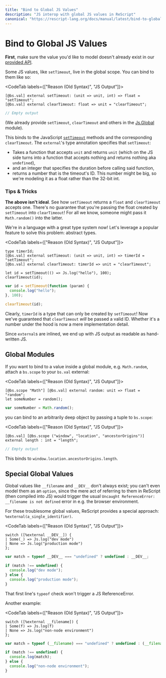 ```yaml
---
title: "Bind to Global JS Values"
description: "JS interop with global JS values in ReScript"
canonical: "https://rescript-lang.org/docs/manual/latest/bind-to-global-js-values"
---
```


# Bind to Global JS Values

**First**, make sure the value you'd like to model doesn't already exist in our [provided API](/apis/latest/js).

Some JS values, like `setTimeout`, live in the global scope. You can bind to them like so:

<CodeTab labels={["Reason (Old Syntax)", "JS Output"]}>

```re
[@bs.val] external setTimeout: (unit => unit, int) => float = "setTimeout";
[@bs.val] external clearTimeout: float => unit = "clearTimeout";
```
```js
// Empty output
```

</CodeTab>

(We already provide `setTimeout`, `clearTimeout` and others in the [Js.Global](/apis/latest/js/global) module).

This binds to the JavaScript [`setTimeout`](https://developer.mozilla.org/en-US/docs/Web/API/WindowOrworkerGlobalScope/setTimeout) methods and the corresponding `clearTimeout`. The `external`'s type annotation specifies that `setTimeout`:

- Takes a function that accepts `unit` and returns `unit` (which on the JS side turns into a function that accepts nothing and returns nothing aka `undefined`),
- and an integer that specifies the duration before calling said function,
- returns a number that is the timeout's ID. This number might be big, so we're modeling it as a float rather than the 32-bit int.

### Tips & Tricks

**The above isn't ideal**. See how `setTimeout` returns a `float` and `clearTimeout` accepts one. There's no guarantee that you're passing the float created by `setTimeout` into `clearTimeout`! For all we know, someone might pass it `Math.random()` into the latter.

We're in a language with a great type system now! Let's leverage a popular feature to solve this problem: abstract types.

<CodeTab labels={["Reason (Old Syntax)", "JS Output"]}>

```re
type timerId;
[@bs.val] external setTimeout: (unit => unit, int) => timerId = "setTimeout";
[@bs.val] external clearTimeout: timerId => unit = "clearTimeout";

let id = setTimeout(() => Js.log("hello"), 100);
clearTimeout(id);
```
```js
var id = setTimeout(function (param) {
  console.log("hello");
}, 100);

clearTimeout(id);
```

</CodeTab>

Clearly, `timerId` is a type that can only be created by `setTimeout`! Now we've guaranteed that `clearTimeout` _will_ be passed a valid ID. Whether it's a number under the hood is now a mere implementation detail.

Since `external`s are inlined, we end up with JS output as readable as hand-written JS.

## Global Modules

If you want to bind to a value inside a global module, e.g. `Math.random`, attach a `bs.scope` to your `bs.val` external:

<CodeTab labels={["Reason (Old Syntax)", "JS Output"]}>

```re
[@bs.scope "Math"] [@bs.val] external random: unit => float = "random";
let someNumber = random();
```
```js
var someNumber = Math.random();
```

</CodeTab>

you can bind to an arbitrarily deep object by passing a tuple to `bs.scope`:

<CodeTab labels={["Reason (Old Syntax)", "JS Output"]}>

```re
[@bs.val] [@bs.scope ("window", "location", "ancestorOrigins")]
external length : int = "length";
```
```js
// Empty output
```

</CodeTab>

This binds to `window.location.ancestorOrigins.length`.

## Special Global Values

Global values like `__filename` and `__DEV__` don't always exist; you can't even model them as an `option`, since the mere act of referring to them in ReScript (then compiled into JS) would trigger the usual `Uncaught ReferenceError: __filename is not defined` error in e.g. the browser environment.

For these troublesome global values, ReScript provides a special approach: `%external(a_single_identifier)`.

<CodeTab labels={["Reason (Old Syntax)", "JS Output"]}>

```re
switch ([%external __DEV__]) {
| Some(_) => Js.log("dev mode")
| None => Js.log("production mode")
};
```
```js
var match = typeof __DEV__ === "undefined" ? undefined : __DEV__;

if (match !== undefined) {
  console.log("dev mode");
} else {
  console.log("production mode");
}
```

</CodeTab>

That first line's `typeof` check won't trigger a JS ReferenceError.

Another example:

<CodeTab labels={["Reason (Old Syntax)", "JS Output"]}>

```re
switch ([%external __filename]) {
| Some(f) => Js.log(f)
| None => Js.log("non-node environment")
};
```
```js
var match = typeof (__filename) === "undefined" ? undefined : (__filename);

if (match !== undefined) {
  console.log(match);
} else {
  console.log("non-node environment");
}
```

</CodeTab>

<!-- TODO: revamp this page. Not good. Tell to use globalThis["foo"], and look in our stdlib -->
